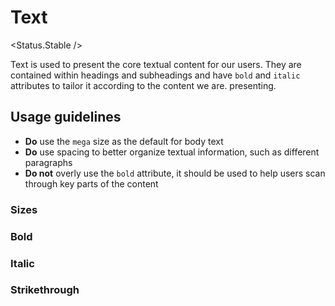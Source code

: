 
# Text

<Status.Stable />

Text is used to present the core textual content for our users. They are contained within headings and subheadings
and have `bold` and `italic` attributes to tailor it according to the content we are.
presenting.

<Story id="typography-text--base" />
<Props />

## Usage guidelines

- **Do** use the `mega` size as the default for body text
- **Do** use spacing to better organize textual information, such as different paragraphs
- **Do not** overly use the `bold` attribute, it should be used to
  help users scan through key parts of the content

### Sizes

<Story id="typography-text--sizes" />

### Bold

<Story id="typography-text--bold" />

### Italic

<Story id="typography-text--italic" />

### Strikethrough

<Story id="typography-text--strike" />
